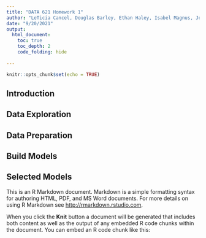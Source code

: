 ```yaml
---
title: "DATA 621 Homework 1"
author: "LeTicia Cancel, Douglas Barley, Ethan Haley, Isabel Magnus, John Mazon, Vivayak Kamath"
date: "9/20/2021"
output: 
  html_document:
    toc: true
    toc_depth: 2
    code_folding: hide
    
---
```


```r
knitr::opts_chunk$set(echo = TRUE)
```

## Introduction


## Data Exploration


## Data Preparation


## Build Models


## Selected Models

This is an R Markdown document. Markdown is a simple formatting syntax for authoring HTML, PDF, and MS Word documents. For more details on using R Markdown see <http://rmarkdown.rstudio.com>.

When you click the **Knit** button a document will be generated that includes both content as well as the output of any embedded R code chunks within the document. You can embed an R code chunk like this:
